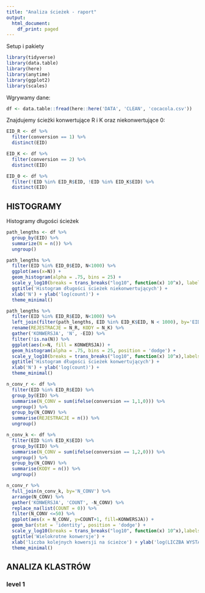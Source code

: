 ```yaml
---
title: "Analiza ścieżek - raport"
output:
  html_document:
    df_print: paged
---
```


Setup i pakiety
```r
library(tidyverse)
library(data.table)
library(here)
library(anytime)
library(ggplot2)
library(scales)
```


Wgrywamy dane:
```r
df <- data.table::fread(here::here('DATA', 'CLEAN', 'cocacola.csv'))
```

Znajdujemy ścieżki konwertujące R i K oraz niekonwertujące 0:

```r
EID_R <- df %>%
  filter(conversion == 1) %>%
  distinct(EID)

EID_K <- df %>%
  filter(conversion == 2) %>%
  distinct(EID)

EID_0 <- df %>%
  filter(!EID %in% EID_R$EID, !EID %in% EID_K$EID) %>%
  distinct(EID)
```

## HISTOGRAMY

Histogramy długości ścieżek
```r
path_lengths <- df %>%
  group_by(EID) %>%
  summarize(N = n()) %>%
  ungroup()
```
```r
path_lengths %>%
  filter(EID %in% EID_0$EID, N<1000) %>%
  ggplot(aes(x=N)) +
  geom_histogram(alpha = .75, bins = 25) +
  scale_y_log10(breaks = trans_breaks("log10", function(x) 10^x), labels = trans_format("log10", math_format(10^.x))) +
  ggtitle('Histogram długości ścieżek niekonwertujących') +
  xlab('N') + ylab('log(count)') +
  theme_minimal()
```



```r
path_lengths %>%
  filter(EID %in% EID_R$EID, N<1000) %>%
  left_join(filter(path_lengths, EID %in% EID_K$EID, N < 1000), by='EID', suffix = c('_R', '_K')) %>%
  rename(REJESTRACJE = N_R, KODY = N_K) %>%
  gather('KONWERSJA', 'N', -EID) %>%
  filter(!is.na(N)) %>%
  ggplot(aes(x=N, fill = KONWERSJA)) +
  geom_histogram(alpha = .75, bins = 25, position = 'dodge') +
  scale_y_log10(breaks = trans_breaks("log10", function(x) 10^x),labels = trans_format("log10", math_format(10^.x))) +
  ggtitle('Histogram długości ścieżek konwertujących') +
  xlab('N') + ylab('log(count)') +
  theme_minimal()
```


```r
n_conv_r <- df %>%
  filter(EID %in% EID_R$EID) %>%
  group_by(EID) %>%
  summarise(N_CONV = sum(ifelse(conversion == 1,1,0))) %>%
  ungroup() %>%
  group_by(N_CONV) %>%
  summarise(REJESTRACJE = n()) %>%
  ungroup()

n_conv_k <- df %>%
  filter(EID %in% EID_K$EID) %>%
  group_by(EID) %>%
  summarise(N_CONV = sum(ifelse(conversion == 1,2,0))) %>%
  ungroup() %>%
  group_by(N_CONV) %>%
  summarise(KODY = n()) %>%
  ungroup()

n_conv_r %>%
  full_join(n_conv_k, by='N_CONV') %>%
  arrange(N_CONV) %>%
  gather('KONWERSJA', 'COUNT', -N_CONV) %>%
  replace_na(list(COUNT = 0)) %>%
  filter(N_CONV <=50) %>%
  ggplot(aes(x = N_CONV, y=COUNT+1, fill=KONWERSJA)) +
  geom_bar(stat = 'identity', position = 'dodge') +
  scale_y_log10(breaks = trans_breaks("log10", function(x) 10^x),labels = trans_format("log10", math_format(10^.x))) +
  ggtitle('Wielokrotne konwersje') +
  xlab('liczba kolejnych kowersji na ścieżce') + ylab('log(LICZBA WYSTĄPIEŃ)') +
  theme_minimal()
```

## ANALIZA KLASTRÓW

### level 1
